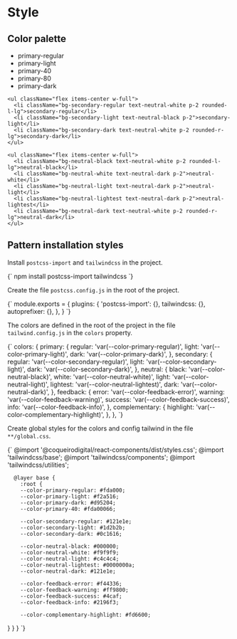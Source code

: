 
<Meta title="Introduction/Style" />

# Style

## Color palette

<Unstyled>
  <div className="p-4 flex flex-col gap-4 font-semibold border shadow-xl rounded-lg mb-8">
    <ul className="flex items-center w-full">
      <li className="bg-primary-regular text-neutral-white p-2 rounded-l-lg">primary-regular</li>
      <li className="bg-primary-light text-neutral-black p-2">primary-light</li>
      <li className="bg-primary-40 text-neutral-black p-2">primary-40</li>
      <li className="bg-primary-80 text-neutral-black p-2">primary-80</li>
      <li className="bg-primary-dark text-neutral-white p-2 rounded-r-lg">primary-dark</li>
    </ul>

    <ul className="flex items-center w-full">
      <li className="bg-secondary-regular text-neutral-white p-2 rounded-l-lg">secondary-regular</li>
      <li className="bg-secondary-light text-neutral-black p-2">secondary-light</li>
      <li className="bg-secondary-dark text-neutral-white p-2 rounded-r-lg">secondary-dark</li>
    </ul>

    <ul className="flex items-center w-full">
      <li className="bg-neutral-black text-neutral-white p-2 rounded-l-lg">neutral-black</li>
      <li className="bg-neutral-white text-neutral-dark p-2">neutral-white</li>
      <li className="bg-neutral-light text-neutral-dark p-2">neutral-light</li>
      <li className="bg-neutral-lightest text-neutral-dark p-2">neutral-lightest</li>
      <li className="bg-neutral-dark text-neutral-white p-2 rounded-r-lg">neutral-dark</li>
    </ul>
  </div>
</Unstyled>

## Pattern installation styles

Install `postcss-import` and `tailwindcss` in the project.

<Unstyled>
  <Copy language='bash'>
    {`
      npm install postcss-import tailwindcss
    `}
  </Copy>
</Unstyled>

Create the file `postcss.config.js` in the root of the project.

<Unstyled>
  <Copy language='yaml'>
    {`
      module.exports = {
        plugins: {
          'postcss-import': {},
          tailwindcss: {},
          autoprefixer: {},
        },
      }
    `}
  </Copy>
</Unstyled>

The colors are defined in the root of the project in the file `tailwind.config.js` in the `colors` property.

<Unstyled>
  <Copy language='yaml'>
    {`
        colors: {
          primary: {
            regular: 'var(--color-primary-regular)',
            light: 'var(--color-primary-light)',
            dark: 'var(--color-primary-dark)',
          },
          secondary: {
            regular: 'var(--color-secondary-regular)',
            light: 'var(--color-secondary-light)',
            dark: 'var(--color-secondary-dark)',
          },
          neutral: {
            black: 'var(--color-neutral-black)',
            white: 'var(--color-neutral-white)',
            light: 'var(--color-neutral-light)',
            lightest: 'var(--color-neutral-lightest)',
            dark: 'var(--color-neutral-dark)',
          },
          feedback: {
            error: 'var(--color-feedback-error)',
            warning: 'var(--color-feedback-warning)',
            success: 'var(--color-feedback-success)',
            info: 'var(--color-feedback-info)',
          },
          complementary: {
            highlight: 'var(--color-complementary-highlight)',
          },
        },
    `}
  </Copy>
</Unstyled>

Create global styles for the colors and config tailwind in the file `**/global.css`.

<Unstyled>
  <Copy language='yaml'>
    {`
      @import '@coqueirodigital/react-components/dist/styles.css';
      @import 'tailwindcss/base';
      @import 'tailwindcss/components';
      @import 'tailwindcss/utilities';
      
      @layer base {
        :root {
        --color-primary-regular: #fda000;
        --color-primary-light: #f2a516;
        --color-primary-dark: #d95204;
        --color-primary-40: #fda00066;

        --color-secondary-regular: #121e1e;
        --color-secondary-light: #1d2b2b;
        --color-secondary-dark: #0c1616;

        --color-neutral-black: #000000;
        --color-neutral-white: #f9f9f9;
        --color-neutral-light: #c4c4c4;
        --color-neutral-lightest: #0000000a;
        --color-neutral-dark: #121e1e;

        --color-feedback-error: #f44336;
        --color-feedback-warning: #ff9800;
        --color-feedback-success: #4caf;
        --color-feedback-info: #2196f3;

        --color-complementary-highlight: #fd6600;
  }
        }
      }
    `}
  </Copy>
</Unstyled>
